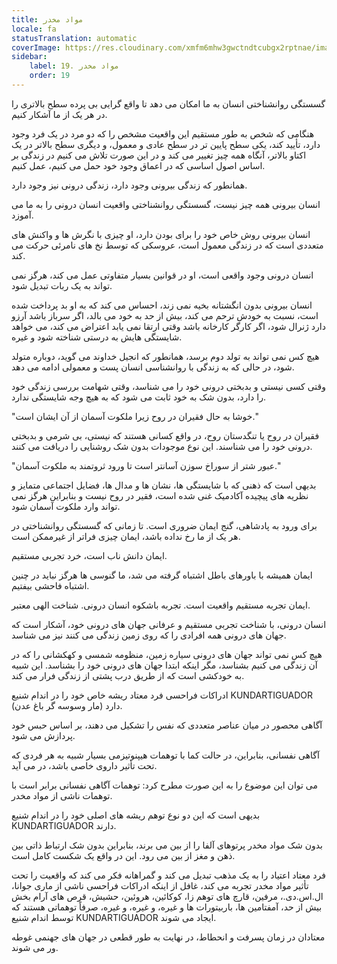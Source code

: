 ```yaml
---
title: مواد مخدر
locale: fa
statusTranslation: automatic
coverImage: https://res.cloudinary.com/xmfm6mhw3gwctndtcubgx2rptnae/image/upload/v1741354419/small_cover_la_gran_rebelion_28716e29d2.webp
sidebar:
    label: 19. مواد مخدر
    order: 19
---
```

گسستگی روانشناختی انسان به ما امکان می دهد تا واقع گرایی بی پرده سطح بالاتری را در هر یک از ما آشکار کنیم.

هنگامی که شخص به طور مستقیم این واقعیت مشخص را که دو مرد در یک فرد وجود دارد، تأیید کند، یکی سطح پایین تر در سطح عادی و معمول، و دیگری سطح بالاتر در یک اکتاو بالاتر، آنگاه همه چیز تغییر می کند و در این صورت تلاش می کنیم در زندگی بر اساس اصول اساسی که در اعماق وجود خود حمل می کنیم، عمل کنیم.

همانطور که زندگی بیرونی وجود دارد، زندگی درونی نیز وجود دارد.

انسان بیرونی همه چیز نیست، گسستگی روانشناختی واقعیت انسان درونی را به ما می آموزد.

انسان بیرونی روش خاص خود را برای بودن دارد، او چیزی با نگرش ها و واکنش های متعددی است که در زندگی معمول است، عروسکی که توسط نخ های نامرئی حرکت می کند.

انسان درونی وجود واقعی است، او در قوانین بسیار متفاوتی عمل می کند، هرگز نمی تواند به یک ربات تبدیل شود.

انسان بیرونی بدون انگشتانه بخیه نمی زند، احساس می کند که به او بد پرداخت شده است، نسبت به خودش ترحم می کند، بیش از حد به خود می بالد، اگر سرباز باشد آرزو دارد ژنرال شود، اگر کارگر کارخانه باشد وقتی ارتقا نمی یابد اعتراض می کند، می خواهد شایستگی هایش به درستی شناخته شود و غیره.

هیچ کس نمی تواند به تولد دوم برسد، همانطور که انجیل خداوند می گوید، دوباره متولد شود، در حالی که به زندگی با روانشناسی انسان پست و معمولی ادامه می دهد.

وقتی کسی نیستی و بدبختی درونی خود را می شناسد، وقتی شهامت بررسی زندگی خود را دارد، بدون شک به خود ثابت می شود که به هیچ وجه شایستگی ندارد.

"خوشا به حال فقیران در روح زیرا ملکوت آسمان از آن ایشان است."

فقیران در روح یا تنگدستان روح، در واقع کسانی هستند که نیستی، بی شرمی و بدبختی درونی خود را می شناسند. این نوع موجودات بدون شک روشنایی را دریافت می کنند.

"عبور شتر از سوراخ سوزن آسانتر است تا ورود ثروتمند به ملکوت آسمان."

بدیهی است که ذهنی که با شایستگی ها، نشان ها و مدال ها، فضایل اجتماعی متمایز و نظریه های پیچیده آکادمیک غنی شده است، فقیر در روح نیست و بنابراین هرگز نمی تواند وارد ملکوت آسمان شود.

برای ورود به پادشاهی، گنج ایمان ضروری است. تا زمانی که گسستگی روانشناختی در هر یک از ما رخ نداده باشد، ایمان چیزی فراتر از غیرممکن است.

ایمان دانش ناب است، خرد تجربی مستقیم.

ایمان همیشه با باورهای باطل اشتباه گرفته می شد، ما گنوسی ها هرگز نباید در چنین اشتباه فاحشی بیفتیم.

ایمان تجربه مستقیم واقعیت است. تجربه باشکوه انسان درونی. شناخت الهی معتبر.

انسان درونی، با شناخت تجربی مستقیم و عرفانی جهان های درونی خود، آشکار است که جهان های درونی همه افرادی را که روی زمین زندگی می کنند نیز می شناسد.

هیچ کس نمی تواند جهان های درونی سیاره زمین، منظومه شمسی و کهکشانی را که در آن زندگی می کنیم بشناسد، مگر اینکه ابتدا جهان های درونی خود را بشناسد. این شبیه به خودکشی است که از طریق درب پشتی از زندگی فرار می کند.

ادراکات فراحسی فرد معتاد ریشه خاص خود را در اندام شنیع KUNDARTIGUADOR (مار وسوسه گر باغ عدن) دارد.

آگاهی محصور در میان عناصر متعددی که نفس را تشکیل می دهند، بر اساس حبس خود پردازش می شود.

آگاهی نفسانی، بنابراین، در حالت کما با توهمات هیپنوتیزمی بسیار شبیه به هر فردی که تحت تأثیر داروی خاصی باشد، در می آید.

می توان این موضوع را به این صورت مطرح کرد: توهمات آگاهی نفسانی برابر است با توهمات ناشی از مواد مخدر.

بدیهی است که این دو نوع توهم ریشه های اصلی خود را در اندام شنیع KUNDARTIGUADOR دارند.

بدون شک مواد مخدر پرتوهای آلفا را از بین می برند، بنابراین بدون شک ارتباط ذاتی بین ذهن و مغز از بین می رود. این در واقع یک شکست کامل است.

فرد معتاد اعتیاد را به یک مذهب تبدیل می کند و گمراهانه فکر می کند که واقعیت را تحت تأثیر مواد مخدر تجربه می کند، غافل از اینکه ادراکات فراحسی ناشی از ماری جوانا، ال.اس.دی.، مرفین، قارچ های توهم زا، کوکائین، هروئین، حشیش، قرص های آرام بخش بیش از حد، آمفتامین ها، باربیتورات ها و غیره، و غیره، و غیره، صرفاً توهماتی هستند که توسط اندام شنیع KUNDARTIGUADOR ایجاد می شوند.

معتادان در زمان پسرفت و انحطاط، در نهایت به طور قطعی در جهان های جهنمی غوطه ور می شوند.

